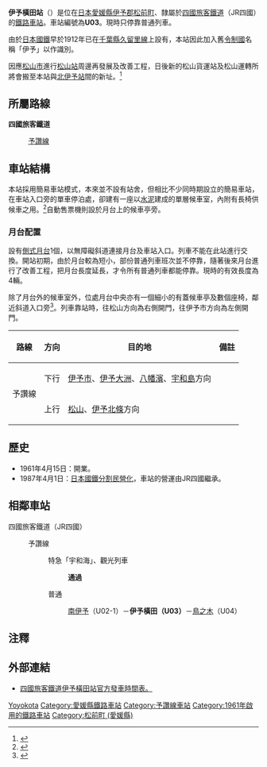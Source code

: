 {{NoteTA|1 = zh:伊予橫田站; zh-cn:伊予横田站; zh-tw:伊予橫田車站; zh-hk:伊予橫田站; }}
{{日本車站資訊
|公司色   = #1cadca
|文字色   =
|站名     = 伊予橫田站
|pxl      = 
|圖片     = Iyo-Yokota Station (entrance).jpg
|圖片說明 = 伊予橫田站車站入口及月台（2008年）
|日文原名 = 伊予横田駅
|平假名   = いよよこた
|羅馬拼音 = Iyo-Yokota
|前一站   = U02-1 [[南伊予站|南伊予]]
|後一站   = [[鳥之木站|鳥之木]] U04
|前一站距離 = 1.1
|後一站距離 = 1.8
|電報略號 = ヨコ
|車站編號 = {{車站編號c|#fbaf18|U03}}
|所屬公司 = [[四國旅客鐵道|四國旅客鐵道]]（JR四國）
|所屬路線 = {{Color|#fbaf18|■}}[[予讚線|予讚線]]
|距離     = 203.0
|起站     = [[高松站_(香川縣)|高松]]
|所在地   = [[愛媛縣|愛媛縣]][[伊予郡|伊予郡]][[松前町_(愛媛縣)|松前町]]横田
|車站構造 = [[地面車站|地面車站]]
|月台配置 = 1面1線
|啟用年月日 = 1961年4月15日
|廢止年月日 =
|上下車人次 = 
|統計年度 = 
|備註     = 無人站
}}

'''伊予橫田站'''（{{jpn|j=伊予横田駅|hg=いよよこたえき|rm=Iyo-yokota eki|f=y}}）是位在[[日本|日本]][[愛媛縣|愛媛縣]][[伊予郡|伊予郡]][[松前町_(愛媛縣)|松前町]]、隸屬於[[四國旅客鐵道|四國旅客鐵道]]（JR四國）的[[鐵路車站|鐵路車站]]。車站編號為'''U03'''。現時只停靠普通列車。

由於[[日本國鐵|日本國鐵]]早於1912年已在[[千葉縣|千葉縣]][[久留里線|久留里線]]上設有{{link-ja|橫田站|橫田駅}}，本站因此加入舊[[令制國|令制國]]名稱「伊予」以作識別。

因應[[松山市|松山市]]進行[[松山站_(愛媛縣)|松山站]]周邊再發展及改善工程，日後新的松山貨運站及松山運轉所將會搬至本站與[[北伊予站|北伊予站]]間的新址。<ref>{{Cite web |url=http://www.pref.ehime.jp/chu52146/tetsudoukoukahp/tetsudoukouka/2-4.html |title=車両基地・貨物駅、北伊予駅改良の事業概要。愛媛縣縣廳公式網站。 |accessdate=2014-08-31 |archive-date=2014-12-15 |archive-url=https://web.archive.org/web/20141215093217/http://www.pref.ehime.jp/chu52146/tetsudoukoukahp/tetsudoukouka/2-4.html |dead-url=no }}</ref>

==所屬路線==
'''四國旅客鐵道'''
:{{Color|#fbaf18|■}} [[予讚線|予讚線]]

==車站結構==
本站採用簡易車站模式，本來並不設有站舍，但相比不少同時期設立的簡易車站，在車站入口旁的單車停泊處，卻建有一座以[[水泥|水泥]]建成的單層候車室，內附有長椅供候車之用。<ref>{{Cite web |url=http://hacchi-no-he.net/line/yosan/station/0580_iyoyokota.htm |title=非官方車站介紹。 |accessdate=2014-08-31 |archive-date=2016-08-10 |archive-url=https://web.archive.org/web/20160810185859/http://hacchi-no-he.net/line/yosan/station/0580_iyoyokota.htm |dead-url=no }}</ref>自動售票機則設於月台上的候車亭旁。

=== 月台配置 ===
設有[[側式月台|側式月台]]1個，以無障礙斜道連接月台及車站入口。列車不能在此站進行交換。開站初期，由於月台較為短小，部份普通列車班次並不停靠，隨著後來月台進行了改善工程，把月台長度延長，才令所有普通列車都能停靠。現時的有效長度為4輛。

除了月台外的候車室外，位處月台中央亦有一個細小的有蓋候車亭及數個座椅，鄰近斜道入口旁<ref>{{Cite web |url=http://www.shikoku.org.uk/JR/LINE/yosan/ST-YOKOTA.htm |title=非官方車站介紹。 |accessdate=2014-08-31 |archive-date=2014-09-03 |archive-url=https://web.archive.org/web/20140903093154/http://www.shikoku.org.uk/JR/LINE/yosan/ST-YOKOTA.htm |dead-url=no }}</ref>。列車靠站時，往松山方向為右側開門，往伊予市方向為左側開門。
{| class="wikitable"
!路線!!方向!!目的地!!備註
|-
|rowspan="2"|{{Color|#fbaf18|■}}予讚線
|下行
|[[伊予市站|伊予市]]、[[伊予大洲站|伊予大洲]]、[[八幡濱站|八幡濱]]、[[宇和島站|宇和島]]方向
|
|-
|上行
|[[松山站_(愛媛縣)|松山]]、[[伊予北條站|伊予北條]]方向
|
|}

==歷史==
* 1961年4月15日：開業。
* 1987年4月1日：[[日本國鐵分割民營化|日本國鐵分割民營化]]，車站的營運由JR四國繼承。

== 相鄰車站 ==
; 四國旅客鐵道（JR四國）
: {{Color|#fbaf18|■}}予讚線
::特急「宇和海」、觀光列車
::: '''通過'''
::普通
::: [[南伊予站|南伊予]]（U02-1）－'''伊予橫田（U03）'''－[[鳥之木站|鳥之木]]（U04）

==注釋==
{{reflist}}

==外部連結==
* [http://www.jr-shikoku.co.jp/01_trainbus/jikoku/pdf/iyo-yokota.pdf 四國旅客鐵道伊予橫田站官方發車時間表。] {{Wayback|url=http://www.jr-shikoku.co.jp/01_trainbus/jikoku/pdf/iyo-yokota.pdf |date=20200228200732 }} {{ja}}

{{予讚線、內子線}}
{{予讚線 (伊予長濱地區)}}

{{Commonscat|Iyo-Yokota Station}}

{{DEFAULTSORT:Iyo-Yokota}}
[[Category:日本鐵路車站_I|Yoyokota]]
[[Category:愛媛縣鐵路車站|Category:愛媛縣鐵路車站]]
[[Category:予讚線車站|Category:予讚線車站]]
[[Category:1961年啟用的鐵路車站|Category:1961年啟用的鐵路車站]]
[[Category:松前町_(愛媛縣)|Category:松前町 (愛媛縣)]]